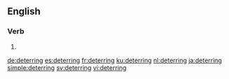 ==English==

===Verb===
{{head|en|present participle}}

# {{present participle of|deter|lang=en|nocat=1}}

[[de:deterring]]
[[es:deterring]]
[[fr:deterring]]
[[ku:deterring]]
[[nl:deterring]]
[[ja:deterring]]
[[simple:deterring]]
[[sv:deterring]]
[[vi:deterring]]